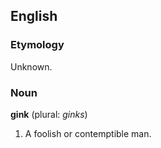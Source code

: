 ==English==

===Etymology===

Unknown.

===Noun===

'''gink''' (plural: ''ginks'')

# A foolish or contemptible man.